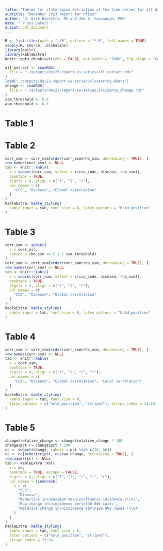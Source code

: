 ```yaml
---
title: "Tables for state-space extraction of the time series for all diseases"
subtitle: "December 2023 report for Pfizer"
author: "D. Erik Boonstra, MS and Joe E. Cavanaugh, PhD"
date: "`r Sys.Date()`"
output: pdf_document
---
```


```r
R <- list.files(path = "./R", pattern = "*.R", full.names = TRUE)
sapply(R, source, .GlobalEnv)
library(knitr)
library(kableExtra)
knitr::opts_chunk$set(echo = FALSE, out.width = "100%", fig.align = "center")
```

```r
all_extract <- readRDS(
  file = "./outputs/dec23-report-ss-series/all_extract.rds"
)
load("./outputs/dec23-report-ss-series/clustering.RData")
change <- readRDS(
  file = "./outputs/dec23-report-ss-series/incidence_change.rds"
)
ssm_threshold <- 0.6
asm_threshold <- 0.3
```

# Table 1

\pagebreak

# Table 2
```r
corr_ssm <- corr_ssm[order(corr_ssm$rho_ssm, decreasing = TRUE), ]
row.names(corr_ssm) <- NULL
tab <- knitr::kable(
  x = subset(corr_ssm, select = c(ccs_code, disease, rho_ssm)),
  booktabs = TRUE,
  digits = 4, align = c("r", "l", "r"),
  col.names = c(
    "CCS", "Disease", "Global correlation"
  )
)
kableExtra::kable_styling(
  kable_input = tab, font_size = 8, latex_options = "hold_position"
)
```

\pagebreak

# Table 3
```r
corr_sum <- subset(
  x = corr_all,
  subset = rho_ssm <= (-1 * ssm_threshold)
)
corr_sum <- corr_sum[order(corr_sum$rho_ssm, decreasing = TRUE), ]
row.names(corr_sum) <- NULL
tab <- knitr::kable(
  x = subset(corr_sum, select = c(ccs_code, disease, rho_ssm)),
  booktabs = TRUE,
  digits = 4, align = c("r", "l", "r"),
  col.names = c(
    "CCS", "Disease", "Global correlation"
  )
)
kableExtra::kable_styling(
  kable_input = tab, font_size = 8, latex_options = "hold_position"
)
```

\pagebreak

# Table 4

```r
corr_ssm <- corr_ssm[order(corr_ssm$rho_asm, decreasing = TRUE), ]
row.names(corr_ssm) <- NULL
tab <- knitr::kable(
  x = corr_ssm,
  booktabs = TRUE,
  digits = 4, align = c("r", "l", "r", "r"),
  col.names = c(
    "CCS", "Disease", "Global correlation", "Local correlation"
  )
)
kableExtra::kable_styling(
  kable_input = tab, font_size = 8,
  latex_options = c("hold_position", "striped"), stripe_index = 13:18
)
```

\pagebreak

# Table 5
```r
change$relative_change <- change$relative_change * 100
change$pct <- change$pct * 100
cc <- subset(change, subset = pct %in% c(20, 60))
cc <- cc[order(cc$pct, cc$raw_change, decreasing = TRUE), ]
row.names(cc) <- NULL
tab <- kableExtra::kbl(
  x = cc,
  booktabs = TRUE, escape = FALSE,
  digits = 4, align = c("l", "l", "r", "r", "r"),
  col.names = linebreak(
    x = c(
      "CCS",
      "Disease",
      "Reduction in\nmaximum mean\ninfluenza incidence (\\%)",
      "Raw change in\nincidence per\n100,000 cases",
      "Relative change in\nincidence per\n100,000 cases (\\%)"
    )
  )
)
kableExtra::kable_styling(
  kable_input = tab, font_size = 6,
  latex_options = c("hold_position", "striped"),
  stripe_index = 13:24
)
```

